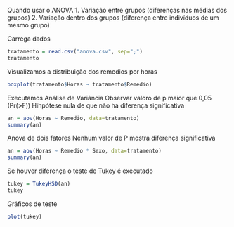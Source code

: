 Quando usar o ANOVA
1. Variação entre grupos (diferenças nas médias dos grupos)
2. Variação dentro dos grupos (diferença entre indivíduos de um mesmo grupo)

Carrega dados
```r
tratamento = read.csv("anova.csv", sep=";")
tratamento
```

Visualizamos a distribuição dos remedios por horas
```r
boxplot(tratamento$Horas ~ tratamento$Remedio)
```
Executamos Análise de Variância
Observar valoro de p maior que 0,05 (Pr(>F))
Hihpótese nula de que não há diferença significativa
```r
an = aov(Horas ~ Remedio, data=tratamento)
summary(an)
```

Anova de dois fatores
Nenhum valor de P mostra diferença significativa
```r
an = aov(Horas ~ Remedio * Sexo, data=tratamento)
summary(an)
```

Se houver diferença o teste de Tukey é executado
```r
tukey = TukeyHSD(an)
tukey
```
Gráficos de teste
```r
plot(tukey)
```

